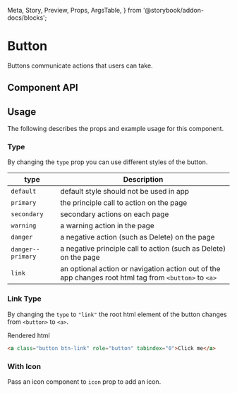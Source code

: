   Meta,
  Story,
  Preview,
  Props,
  ArgsTable,
} from '@storybook/addon-docs/blocks';

# Button

Buttons communicate actions that users can take.

<Preview>
  <Story id="ui-components-ui-button-button-stories-js--default-story" />
</Preview>

## Component API

<Props of={Button} />

## Usage

The following describes the props and example usage for this component.

### Type

By changing the `type` prop you can use different styles of the button.

| type              | Description                                                                                           |
| ----------------- | ----------------------------------------------------------------------------------------------------- |
| `default`         | default style should not be used in app                                                               |
| `primary`         | the principle call to action on the page                                                              |
| `secondary`       | secondary actions on each page                                                                        |
| `warning`         | a warning action in the page                                                                          |
| `danger`          | a negative action (such as Delete) on the page                                                        |
| `danger--primary` | a negative principle call to action (such as Delete) on the page                                      |
| `link`            | an optional action or navigation action out of the app changes root html tag from `<button>` to `<a>` |

<Preview>
  <Story id="ui-components-ui-button-button-stories-js--types" />
</Preview>

### Link Type

By changing the `type` to `"link"` the root html element of the button changes from `<button>` to `<a>`.

Rendered html

```html
<a class="button btn-link" role="button" tabindex="0">Click me</a>
```

<Preview>
  <Story id="ui-components-ui-button-button-stories-js--link-type" />
</Preview>

### With Icon

Pass an icon component to `icon` prop to add an icon.

<Preview>
  <Story id="ui-components-ui-button-button-stories-js--with-icon" />
</Preview>
